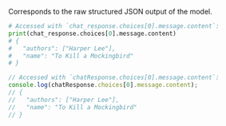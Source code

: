 
Corresponds to the raw structured JSON output of the model.

<Tabs> 
  <TabItem value="python" label="python" default>

```python
# Accessed with `chat_response.choices[0].message.content`:
print(chat_response.choices[0].message.content)
# {
#   "authors": ["Harper Lee"],
#   "name": "To Kill a Mockingbird"
# }
```

  </TabItem>
  <TabItem value="typescript" label="typescript">

```typescript
// Accessed with `chatResponse.choices[0].message.content`:
console.log(chatResponse.choices[0].message.content);
// {
//   "authors": ["Harper Lee"],
//   "name": "To Kill a Mockingbird"
// }
```

  </TabItem>
</Tabs>